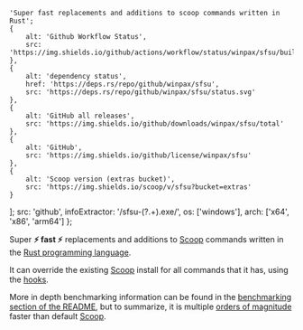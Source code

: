 	'Super fast replacements and additions to scoop commands written in Rust';
	{
		alt: 'Github Workflow Status',
		src: 'https://img.shields.io/github/actions/workflow/status/winpax/sfsu/build.yml'
	},
	{
		alt: 'dependency status',
		href: 'https://deps.rs/repo/github/winpax/sfsu',
		src: 'https://deps.rs/repo/github/winpax/sfsu/status.svg'
	},
	{
		alt: 'GitHub all releases',
		src: 'https://img.shields.io/github/downloads/winpax/sfsu/total'
	},
	{
		alt: 'GitHub',
		src: 'https://img.shields.io/github/license/winpax/sfsu'
	},
	{
		alt: 'Scoop version (extras bucket)',
		src: 'https://img.shields.io/scoop/v/sfsu?bucket=extras'
	}
];
	src: 'github',
	infoExtractor: '/sfsu-(?<arch>.+).exe/',
	os: ['windows'],
	arch: ['x64', 'x86', 'arm64']
};

Super **⚡ fast ⚡** replacements and additions to [Scoop](https://scoop.sh) commands written in the [Rust programming language](https://www.rust-lang.org/).

It can override the existing [Scoop](https://scoop.sh) install for all commands that it has, using the [hooks](https://github.com/winpax/sfsu#hook).

More in depth benchmarking information can be found in the [benchmarking section of the README](https://github.com/winpax/sfsu#benchmarks-1), but to summarize, it is multiple [orders of magnitude](https://g.co/kgs/KqoK2G) faster than default [Scoop](https://scoop.sh).
